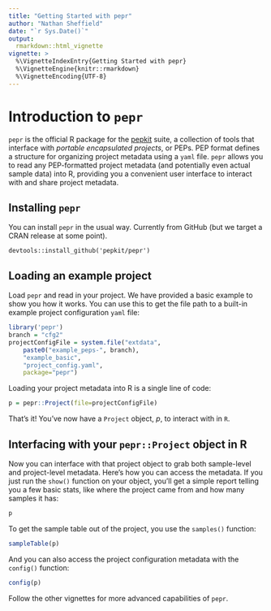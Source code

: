 ```yaml
---
title: "Getting Started with pepr"
author: "Nathan Sheffield"
date: "`r Sys.Date()`"
output: 
  rmarkdown::html_vignette
vignette: >
  %\VignetteIndexEntry{Getting Started with pepr}
  %\VignetteEngine{knitr::rmarkdown}
  %\VignetteEncoding{UTF-8}
---
```


# Introduction to `pepr`

`pepr` is the official R package for the [pepkit](http://pepkit.github.io) suite, a collection of tools that interface with *portable encapsulated projects*, or PEPs. PEP format defines a structure for organizing project metadata using a `yaml` file. `pepr` allows you to read any PEP-formatted project metadata (and potentially even actual sample data) into R, providing you a convenient user interface to interact with and share project metadata. 

## Installing `pepr`

You can install `pepr` in the usual way. Currently from GitHub (but we target a CRAN release at some point).

```
devtools::install_github('pepkit/pepr')
```

## Loading an example project

Load `pepr` and read in your project. We have provided a basic example to show you how it works. You can use this to get the file path to a built-in example project configuration `yaml` file:


```r
library('pepr')
branch = "cfg2"
projectConfigFile = system.file("extdata",
	paste0("example_peps-", branch),
	"example_basic",
	"project_config.yaml",
	package="pepr")
```

Loading your project metadata into R is a single line of code:

```r
p = pepr::Project(file=projectConfigFile)
```

That's it! You've now have a `Project` object, *p*, to interact with in `R`.

## Interfacing with your `pepr::Project` object in R

Now you can interface with that project object to grab both sample-level and project-level metadata. Here's how you can access the metadata. If you just run the `show()` function on your object, you'll get a simple report telling you a few basic stats, like where the project came from and how many samples it has:

```r
p
```

To get the sample table out of the project, you use the `samples()` function:

```r
sampleTable(p)
```

And you can also access the project configuration metadata with the `config()` function:

```r
config(p)
```

Follow the other vignettes for more advanced capabilities of `pepr`.
